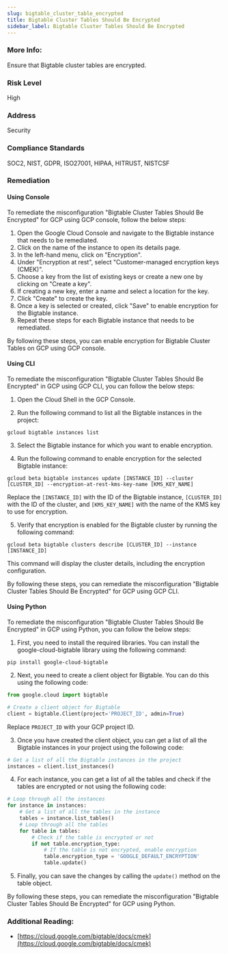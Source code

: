 ```yaml
---
slug: bigtable_cluster_table_encrypted
title: Bigtable Cluster Tables Should Be Encrypted
sidebar_label: Bigtable Cluster Tables Should Be Encrypted
---
```


### More Info:

Ensure that Bigtable cluster tables are encrypted.

### Risk Level

High

### Address

Security

### Compliance Standards

SOC2, NIST, GDPR, ISO27001, HIPAA, HITRUST, NISTCSF

### Remediation

#### Using Console

To remediate the misconfiguration "Bigtable Cluster Tables Should Be Encrypted" for GCP using GCP console, follow the below steps:

1. Open the Google Cloud Console and navigate to the Bigtable instance that needs to be remediated.
2. Click on the name of the instance to open its details page.
3. In the left-hand menu, click on "Encryption".
4. Under "Encryption at rest", select "Customer-managed encryption keys (CMEK)".
5. Choose a key from the list of existing keys or create a new one by clicking on "Create a key".
6. If creating a new key, enter a name and select a location for the key.
7. Click "Create" to create the key.
8. Once a key is selected or created, click "Save" to enable encryption for the Bigtable instance.
9. Repeat these steps for each Bigtable instance that needs to be remediated.

By following these steps, you can enable encryption for Bigtable Cluster Tables on GCP using GCP console.

#### Using CLI

To remediate the misconfiguration "Bigtable Cluster Tables Should Be Encrypted" in GCP using GCP CLI, you can follow the below steps:

1. Open the Cloud Shell in the GCP Console.

2. Run the following command to list all the Bigtable instances in the project:

```
gcloud bigtable instances list
```

3. Select the Bigtable instance for which you want to enable encryption.

4. Run the following command to enable encryption for the selected Bigtable instance:

```
gcloud beta bigtable instances update [INSTANCE_ID] --cluster [CLUSTER_ID] --encryption-at-rest-kms-key-name [KMS_KEY_NAME]
```

Replace the `[INSTANCE_ID]` with the ID of the Bigtable instance, `[CLUSTER_ID]` with the ID of the cluster, and `[KMS_KEY_NAME]` with the name of the KMS key to use for encryption.

5. Verify that encryption is enabled for the Bigtable cluster by running the following command:

```
gcloud beta bigtable clusters describe [CLUSTER_ID] --instance [INSTANCE_ID]
```

This command will display the cluster details, including the encryption configuration.

By following these steps, you can remediate the misconfiguration "Bigtable Cluster Tables Should Be Encrypted" for GCP using GCP CLI.

#### Using Python

To remediate the misconfiguration "Bigtable Cluster Tables Should Be Encrypted" in GCP using Python, you can follow the below steps:

1. First, you need to install the required libraries. You can install the google-cloud-bigtable library using the following command:

```
pip install google-cloud-bigtable
```

2. Next, you need to create a client object for Bigtable. You can do this using the following code:

```python
from google.cloud import bigtable

# Create a client object for Bigtable
client = bigtable.Client(project='PROJECT_ID', admin=True)
```

Replace `PROJECT_ID` with your GCP project ID.

3. Once you have created the client object, you can get a list of all the Bigtable instances in your project using the following code:

```python
# Get a list of all the Bigtable instances in the project
instances = client.list_instances()
```

4. For each instance, you can get a list of all the tables and check if the tables are encrypted or not using the following code:

```python
# Loop through all the instances
for instance in instances:
    # Get a list of all the tables in the instance
    tables = instance.list_tables()
    # Loop through all the tables
    for table in tables:
        # Check if the table is encrypted or not
        if not table.encryption_type:
            # If the table is not encrypted, enable encryption
            table.encryption_type = 'GOOGLE_DEFAULT_ENCRYPTION'
            table.update()
```

5. Finally, you can save the changes by calling the `update()` method on the table object.

By following these steps, you can remediate the misconfiguration "Bigtable Cluster Tables Should Be Encrypted" for GCP using Python.


### Additional Reading:

- [https://cloud.google.com/bigtable/docs/cmek](https://cloud.google.com/bigtable/docs/cmek) 

